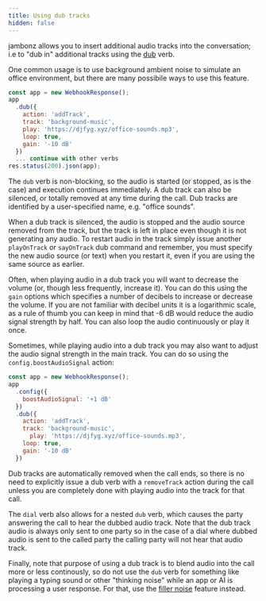 ```yaml
---
title: Using dub tracks
hidden: false
---
```


jambonz allows you to insert additional audio tracks into the conversation; i.e to "dub in" additional tracks using the [dub](/docs/webhooks/dub) verb. 

One common usage is to use background ambient noise to simulate an office environment, but there are many possibile ways to use this feature.

```js
const app = new WebhookResponse();
app
  .dub({
    action: 'addTrack',
    track: 'background-music',
    play: 'https://djfyg.xyz/office-sounds.mp3',
    loop: true,
    gain: '-10 dB'
  })
  ... continue with other verbs
res.status(200).json(app);
```

The `dub` verb is non-blocking, so the audio is started (or stopped, as is the case) and execution continues immediately.  A dub track can also be silenced, or totally removed at any time during the call. Dub tracks are identified by a user-specified name, e.g. "office sounds".

When a dub track is silenced, the audio is stopped and the audio source removed from the track, but the track is left in place even though it is not generating any audio.  To restart audio in the track simply issue another `playOnTrack` or `sayOnTrack` dub command and remember, you must specify the new audio source (or text) when you restart it, even if you are using the same source as earlier.

Often, when playing audio in a dub track you will want to decrease the volume (or, though less frequently, increase it).  You can do this using the `gain` options which specifies a number of decibels to increase or decrease the volume.  If you are not familiar with decibel units it is a logarithmic scale, as a rule of thumb you can keep in mind that -6 dB would reduce the audio signal strength by half.  You can also loop the audio continuously or play it once.

Sometimes, while playing audio into a dub track you may also want to adjust the audio signal strength in the main track.  You can do so using the `config.boostAudioSignal` action:

```js
const app = new WebhookResponse();
app
  .config({
    boostAudioSignal: '+1 dB'
  })
  .dub({
    action: 'addTrack',
    track: 'background-music',
      play: 'https://djfyg.xyz/office-sounds.mp3',
    loop: true,
    gain: '-10 dB'
  })
```

Dub tracks are automatically removed when the call ends, so there is no need to explicitly issue a dub verb with a `removeTrack` action during the call unless you are completely done with playing audio into the track for that call.

The `dial` verb also allows for a nested `dub` verb, which causes the party answering the call to hear the dubbed audio track.  Note that the dub track audio is always only sent to one party so in the case of a dial where dubbed audio is sent to the called party the calling party will not hear that audio track.

Finally, note that purpose of using a dub track is to blend audio into the call more or less continously, so do not use the `dub` verb for something like playing a typing sound or other "thinking noise" while an app or AI is processing a user response.  For that, use the [filler noise](/docs/supporting-articles/using-filler-noise) feature instead.